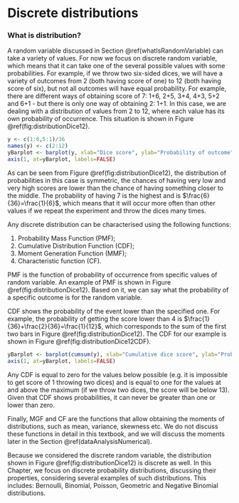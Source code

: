 # Discrete distributions {#countDistributions}
### What is distribution?
A random variable discussed in Section \@ref(whatIsRandomVariable) can take a variety of values. For now we focus on discrete random variable, which means that it can take one of the several possible values with some probabilities. For example, if we throw two six-sided dices, we will have a variety of outcomes from 2 (both having score of one) to 12 (both having score of six), but not all outcomes will have equal probability. For example, there are different ways of obtaining score of 7: 1+6, 2+5, 3+4, 4+3, 5+2 and 6+1 - but there is only one way of obtaining 2: 1+1. In this case, we are dealing with a distribution of values from 2 to 12, where each value has its own probability of occurrence. This situation is shown in Figure \@ref(fig:distributionDice12).

```r
y <- c(1:6,5:1)/36
names(y) <- c(2:12)
yBarplot <- barplot(y, xlab="Dice score", ylab="Probability of outcome")
axis(1, at=yBarplot, labels=FALSE)
```

As can be seen from Figure \@ref(fig:distributionDice12), the distribution of probabilities in this case is symmetric, the chances of having very low and very high scores are lower than the chance of having something closer to the middle. The probability of having 7 is the highest and is $\frac{6}{36}=\frac{1}{6}$, which means that it will occur more often than other values if we repeat the experiment and throw the dices many times.

Any discrete distribution can be characterised using the following functions:

1. Probability Mass Function (PMF);
2. Cumulative Distribution Function (CDF);
4. Moment Generation Function (MMF);
5. Characteristic function (CF).

PMF is the function of probability of occurrence from specific values of random variable. An example of PMF is shown in Figure \@ref(fig:distributionDice12). Based on it, we can say what the probability of a specific outcome is for the random variable.

CDF shows the probability of the event lower than the specified one. For example, the probability of getting the score lower than 4 is $\frac{1}{36}+\frac{2}{36}=\frac{1}{12}$, which corresponds to the sum of the first two bars in Figure \@ref(fig:distributionDice12). The CDF for our example is shown in Figure \@ref(fig:distributionDice12CDF).

```r
yBarplot <- barplot(cumsum(y), xlab="Cumulative dice score", ylab="Probability of outcome")
axis(1, at=yBarplot, labels=FALSE)
```

Any CDF is equal to zero for the values below possible (e.g. it is impossible to get score of 1 throwing two dices) and is equal to one for the values at and above the maximum (if we throw two dices, the score will be below 13). Given that CDF shows probabilities, it can never be greater than one or lower than zero.

Finally, MGF and CF are the functions that allow obtaining the moments of distributions, such as mean, variance, skewness etc. We do not discuss these functions in detail in this textbook, and we will discuss the moments later in the Section \@ref(dataAnalysisNumerical).

Because we considered the discrete random variable, the distribution shown in Figure \@ref(fig:distributionDice12) is discrete as well. In this Chapter, we focus on discrete probability distributions, discussing their properties, considering several examples of such distributions. This includes: Bernoulli, Binomial, Poisson, Geometric and Negative Binomial distributions.


<!-- ## Tossing a coin -- Bernoulli distribution -->


<!-- ## Outcomes of multiple trials -- Binomial distribution -->


<!-- ## Poisson distribution  -->


<!-- ## Geometric -->


<!-- ## Negative Binomial -->

